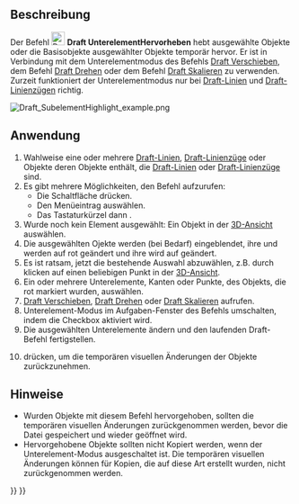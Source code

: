 <languages/>

{{Docnav/de
|[[Draft_Edit/de|Bearbeiten]]
|[[Draft_Join/de|Verbinden]]
|[[Draft_Workbench/de|Draft]]
|IconL=Draft_Edit.svg
|IconR=Draft_Join.svg
|IconC=Workbench_Draft.svg
}}

{{GuiCommand/de
|Name=Draft SubelementHighlight
|Name/de=Draft UnterelementHervorheben
|MenuLocation=Änderung → Unterelement hervorheben
|Workbenches=[[Draft_Workbench/de|Draft]]
|Shortcut={{KEY|H}} {{KEY|S}}
|Version=0.19
|SeeAlso=[[Draft_Move/de|Draft Verschieben]], [[Draft_Rotate/de|Draft Drehen]], [[Draft_Scale/de|Draft Skalieren]]
}}

<span id="Description"></span>
==Beschreibung==

Der Befehl [[Image:Draft_SubelementHighlight.svg|24px]] '''Draft UnterelementHervorheben''' hebt ausgewählte Objekte oder die Basisobjekte ausgewählter Objekte temporär hervor. Er ist in Verbindung mit dem Unterelementmodus des Befehls [[Draft_Move/de|Draft Verschieben]], dem Befehl [[Draft_Rotate/de|Draft Drehen]] oder dem Befehl [[Draft_Scale/de|Draft Skalieren]] zu verwenden. Zurzeit funktioniert der Unterelementmodus nur bei [[Draft_Line/de|Draft-Linien]] und [[Draft_Wire/de|Draft-Linienzügen]] richtig.

[[Image:Draft_SubelementHighlight_example.png]]
{{Caption|Eine Arch-Wand, deren Basis, ein Draft-Linienzug, markiert wurde}}

<span id="Usage"></span>
==Anwendung==

# Wahlweise eine oder mehrere [[Draft_Line/de|Draft-Linien]], [[Draft_Wire/de|Draft-Linienzüge]] oder Objekte deren {{PropertyData/de|Basis}} Objekte enthält, die [[Draft_Line/de|Draft-Linien]] oder [[Draft_Wire/de|Draft-Linienzüge]] sind.
# Es gibt mehrere Möglichkeiten, den Befehl aufzurufen:
#* Die Schaltfläche {{Button|[[Image:Draft_SubelementHighlight.svg|16px]] [[Draft_SubelementHighlight/de|Unterelement hervorheben]]}} drücken.
#* Den Menüeintrag {{MenuCommand|Änderung → [[Image:Draft_SubelementHighlight.svg|16px]] Unterelement hervorheben}} auswählen.
#* Das Tastaturkürzel {{KEY|H}} dann {{KEY|S}}.
# Wurde noch kein Element ausgewählt: Ein Objekt in der [[3D_view/de|3D-Ansicht]] auswählen.
# Die ausgewählten Ojekte werden (bei Bedarf) eingeblendet, ihre {{PropertyView/de|Line Color}} und {{PropertyView/de|Point Color}} werden auf rot geändert und ihre {{PropertyView/de|Point Size}} wird auf {{Value|10}} geändert.
# Es ist ratsam, jetzt die bestehende Auswahl abzuwählen, z.B. durch klicken auf einen beliebigen Punkt in der [[3D_view/de|3D-Ansicht]].
#  Ein oder mehrere Unterelemente, Kanten oder Punkte, des Objekts, die rot markiert wurden, auswählen.
# [[Draft_Move/de|Draft Verschieben]], [[Draft_Rotate/de|Draft Drehen]] oder [[Draft_Scale/de|Draft Skalieren]] aufrufen.
# Unterelement-Modus im Aufgaben-Fenster des Befehls umschalten, indem die Checkbox {{MenuCommand|Unterelemente ändern}} aktiviert wird.
# Die ausgewählten Unterelemente ändern und den laufenden Draft-Befehl fertigstellen.
# {{KEY|Esc}} drücken, um die temporären visuellen Änderungen der Objekte zurückzunehmen.

<span id="Notes"></span>
==Hinweise==

* Wurden Objekte mit diesem Befehl hervorgehoben, sollten die temporären visuellen Änderungen zurückgenommen werden, bevor die Datei gespeichert und wieder geöffnet wird.
* Hervorgehobene Objekte sollten nicht Kopiert werden, wenn der Unterelement-Modus ausgeschaltet ist. Die temporären visuellen Änderungen können für Kopien, die auf diese Art erstellt wurden, nicht zurückgenommen werden.


{{Docnav/de
|[[Draft_Edit/de|Bearbeiten]]
|[[Draft_Join/de|Verbinden]]
|[[Draft_Workbench/de|Draft]]
|IconL=Draft_Edit.svg
|IconR=Draft_Join.svg
|IconC=Workbench_Draft.svg
}}

{{Draft Tools navi{{#translation:}}}}
{{Userdocnavi{{#translation:}}}}